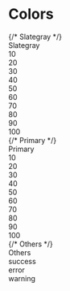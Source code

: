 

<Meta title="Colors" />

<style>{`
  .colors-wrapper {
    margin-top: 40px;
    margin-bottom: 40px;
  }

  .colors-subtitle {
    font-size: 20px;
    margin-bottom: 16px;
  }

  .grid {
    display: grid;
    grid-template-columns: repeat(auto-fill, 50px);
    gap: 12px 12px;
  }

  .item {
    display: flex;
    flex-direction: column;
    align-items: center;
  }

  .space {
    margin-top: 28px;
  }

  .chip {
    width: 50px;
    height: 50px;
    border-radius: 8px;
    background-color: #4b4b4b;
    box-shadow: 0px 0px 8px rgba(0, 0, 0, 0.3);
    margin-bottom: 8px;
  }
`}</style>

# Colors

<div className="colors-wrapper">
  {/* Slategray */}
  <div className="colors-subtitle">Slategray</div>
  <div className="grid">
    <div className="item">
      <div
        className="chip"
        style={{
          background: theme.colors.slategray10,
        }}
      />
      <div>10</div>
    </div>
    <div className="item">
      <div
        className="chip"
        style={{
          background: theme.colors.slategray20,
        }}
      />
      <div>20</div>
    </div>
    <div className="item">
      <div
        className="chip"
        style={{
          background: theme.colors.slategray30,
        }}
      />
      <div>30</div>
    </div>
    <div className="item">
      <div
        className="chip"
        style={{
          background: theme.colors.slategray40,
        }}
      />
      <div>40</div>
    </div>
    <div className="item">
      <div
        className="chip"
        style={{
          background: theme.colors.slategray50,
        }}
      />
      <div>50</div>
    </div>
    <div className="item">
      <div
        className="chip"
        style={{
          background: theme.colors.slategray60,
        }}
      />
      <div>60</div>
    </div>
    <div className="item">
      <div
        className="chip"
        style={{
          background: theme.colors.slategray70,
        }}
      />
      <div>70</div>
    </div>
    <div className="item">
      <div
        className="chip"
        style={{
          background: theme.colors.slategray80,
        }}
      />
      <div>80</div>
    </div>
    <div className="item">
      <div
        className="chip"
        style={{
          background: theme.colors.slategray90,
        }}
      />
      <div>90</div>
    </div>
    <div className="item">
      <div
        className="chip"
        style={{
          background: theme.colors.slategray100,
        }}
      />
      <div>100</div>
    </div>
  </div>
  <div className="space" />
  {/* Primary */}
  <div className="colors-subtitle">Primary</div>
  <div className="grid">
    <div className="item">
      <div
        className="chip"
        style={{
          background: theme.colors.primaryGreen10,
        }}
      />
      <div>10</div>
    </div>
    <div className="item">
      <div
        className="chip"
        style={{
          background: theme.colors.primaryGreen20,
        }}
      />
      <div>20</div>
    </div>
    <div className="item">
      <div
        className="chip"
        style={{
          background: theme.colors.primaryGreen30,
        }}
      />
      <div>30</div>
    </div>
    <div className="item">
      <div
        className="chip"
        style={{
          background: theme.colors.primaryGreen40,
        }}
      />
      <div>40</div>
    </div>
    <div className="item">
      <div
        className="chip"
        style={{
          background: theme.colors.primaryGreen50,
        }}
      />
      <div>50</div>
    </div>
    <div className="item">
      <div
        className="chip"
        style={{
          background: theme.colors.primaryGreen60,
        }}
      />
      <div>60</div>
    </div>
    <div className="item">
      <div
        className="chip"
        style={{
          background: theme.colors.primaryGreen70,
        }}
      />
      <div>70</div>
    </div>
    <div className="item">
      <div
        className="chip"
        style={{
          background: theme.colors.primaryGreen80,
        }}
      />
      <div>80</div>
    </div>
    <div className="item">
      <div
        className="chip"
        style={{
          background: theme.colors.primaryGreen90,
        }}
      />
      <div>90</div>
    </div>
    <div className="item">
      <div
        className="chip"
        style={{
          background: theme.colors.primaryGreen100,
        }}
      />
      <div>100</div>
    </div>
  </div>
  {/* Others */}
  <div className="space" />
  <div className="colors-subtitle">Others</div>
  <div className="grid">
    <div className="item">
      <div
        className="chip"
        style={{
          background: theme.colors.success,
        }}
      />
      <div>success</div>
    </div>
    <div className="item">
      <div
        className="chip"
        style={{
          background: theme.colors.error,
        }}
      />
      <div>error</div>
    </div>
    <div className="item">
      <div
        className="chip"
        style={{
          background: theme.colors.warning,
        }}
      />
      <div>warning</div>
    </div>
  </div>
</div>
